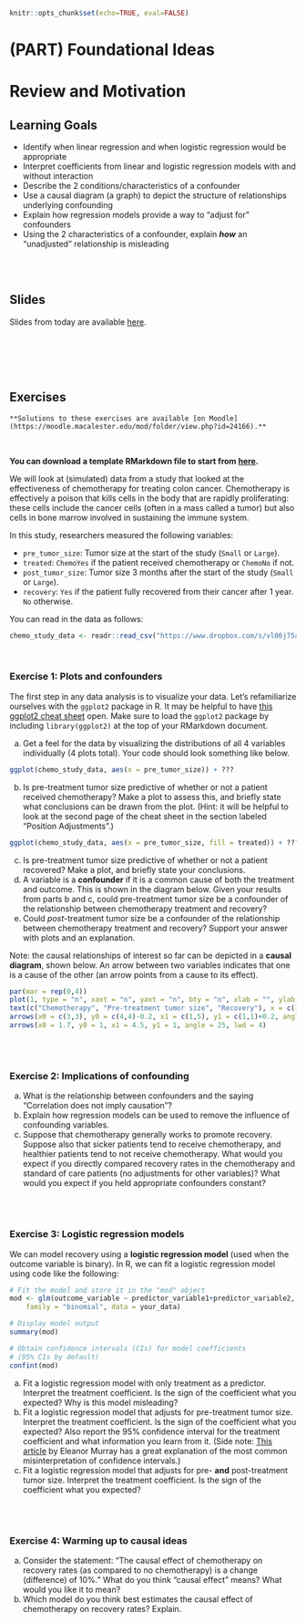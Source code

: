 ```r
knitr::opts_chunk$set(echo=TRUE, eval=FALSE)
```

# (PART) Foundational Ideas {-}

# Review and Motivation

## Learning Goals {-}

- Identify when linear regression and when logistic regression would be appropriate
- Interpret coefficients from linear and logistic regression models with and without interaction
- Describe the 2 conditions/characteristics of a confounder
- Use a causal diagram (a graph) to depict the structure of relationships underlying confounding
- Explain how regression models provide a way to "adjust for" confounders
- Using the 2 characteristics of a confounder, explain ***how*** an "unadjusted" relationship is misleading

<br><br>

## Slides {-}

Slides from today are available [here](https://drive.google.com/file/d/15IPbRxW5dj1wI3_yeCz6LHCKo5ZMKWbo/view?usp=sharing).


<br><br><br><br>


## Exercises {-}

```block2
**Solutions to these exercises are available [on Moodle](https://moodle.macalester.edu/mod/folder/view.php?id=24166).**
```

<br>

**You can download a template RMarkdown file to start from [here](template_rmds/01-motivation-review.Rmd).**

We will look at (simulated) data from a study that looked at the effectiveness of chemotherapy for treating colon cancer. Chemotherapy is effectively a poison that kills cells in the body that are rapidly proliferating: these cells include the cancer cells (often in a mass called a tumor) but also cells in bone marrow involved in sustaining the immune system.

In this study, researchers measured the following variables:

- `pre_tumor_size`: Tumor size at the start of the study (`Small` or `Large`).
- `treated`: `ChemoYes` if the patient received chemotherapy or `ChemoNo` if not.
- `post_tumor_size`: Tumor size 3 months after the start of the study (`Small` or `Large`).
- `recovery`: `Yes` if the patient fully recovered from their cancer after 1 year. `No` otherwise.

You can read in the data as follows:

```r
chemo_study_data <- readr::read_csv("https://www.dropbox.com/s/vl06j75a8afw8ct/chemo_study.csv?dl=1")
```

<br>

### Exercise 1: Plots and confounders {-}

The first step in any data analysis is to visualize your data. Let's refamiliarize ourselves with the `ggplot2` package in R. It may be helpful to have [this ggplot2 cheat sheet](https://rstudio.com/wp-content/uploads/2015/03/ggplot2-cheatsheet.pdf) open. Make sure to load the `ggplot2` package by including `library(ggplot2)` at the top of your RMarkdown document.

a. Get a feel for the data by visualizing the distributions of all 4 variables individually (4 plots total). Your code should look something like below.
```r
ggplot(chemo_study_data, aes(x = pre_tumor_size)) + ???
```
b. Is pre-treatment tumor size predictive of whether or not a patient received chemotherapy? Make a plot to assess this, and briefly state what conclusions can be drawn from the plot. (Hint: it will be helpful to look at the second page of the cheat sheet in the section labeled "Position Adjustments".)
```r
ggplot(chemo_study_data, aes(x = pre_tumor_size, fill = treated)) + ???
```
c. Is pre-treatment tumor size predictive of whether or not a patient recovered? Make a plot, and briefly state your conclusions.
d. A variable is a **confounder** if it is a common cause of both the treatment and outcome. This is shown in the diagram below. Given your results from parts b and c, could pre-treatment tumor size be a confounder of the relationship between chemotherapy treatment and recovery?
e. Could *post*-treatment tumor size be a confounder of the relationship between chemotherapy treatment and recovery? Support your answer with plots and an explanation.

Note: the causal relationships of interest so far can be depicted in a **causal diagram**, shown below. An arrow between two variables indicates that one is a cause of the other (an arrow points from a cause to its effect).

```r
par(mar = rep(0,4))
plot(1, type = "n", xaxt = "n", yaxt = "n", bty = "n", xlab = "", ylab = "", xlim = c(0,6), ylim = c(1,4))
text(c("Chemotherapy", "Pre-treatment tumor size", "Recovery"), x = c(1,3,5), y = c(1,4,1), cex = 1.1)
arrows(x0 = c(3,3), y0 = c(4,4)-0.2, x1 = c(1,5), y1 = c(1,1)+0.2, angle = 25, lwd = 4)
arrows(x0 = 1.7, y0 = 1, x1 = 4.5, y1 = 1, angle = 25, lwd = 4)
```


<br><br>


### Exercise 2: Implications of confounding {-}

a. What is the relationship between confounders and the saying "Correlation does not imply causation"?
b. Explain how regression models can be used to remove the influence of confounding variables.
c. Suppose that chemotherapy generally works to promote recovery. Suppose also that sicker patients tend to receive chemotherapy, and healthier patients tend to not receive chemotherapy. What would you expect if you directly compared recovery rates in the chemotherapy and standard of care patients (no adjustments for other variables)? What would you expect if you held appropriate confounders constant?


<br><br>


### Exercise 3: Logistic regression models {-}

We can model recovery using a **logistic regression model** (used when the outcome variable is binary). In R, we can fit a logistic regression model using code like the following:

```r
# Fit the model and store it in the "mod" object
mod <- glm(outcome_variable ~ predictor_variable1+predictor_variable2,
    family = "binomial", data = your_data)

# Display model output
summary(mod)

# Obtain confidence intervals (CIs) for model coefficients
# (95% CIs by default)
confint(mod)
```

a. Fit a logistic regression model with only treatment as a predictor. Interpret the treatment coefficient. Is the sign of the coefficient what you expected? Why is this model misleading?
b. Fit a logistic regression model that adjusts for pre-treatment tumor size. Interpret the treatment coefficient. Is the sign of the coefficient what you expected? Also report the 95% confidence interval for the treatment coefficient and what information you learn from it. (Side note: [This article](https://medium.com/@EpiEllie/having-confidence-in-confidence-intervals-8f881712d837) by Eleanor Murray has a great explanation of the most common misinterpretation of confidence intervals.)
c. Fit a logistic regression model that adjusts for pre- **and** post-treatment tumor size. Interpret the treatment coefficient. Is the sign of the coefficient what you expected?


<br><br>


### Exercise 4: Warming up to causal ideas {-}

a. Consider the statement: "The causal effect of chemotherapy on recovery rates (as compared to no chemotherapy) is a change (difference) of 10%." What do you think "causal effect" means? What would you like it to mean?
b. Which model do you think best estimates the causal effect of chemotherapy on recovery rates? Explain.
